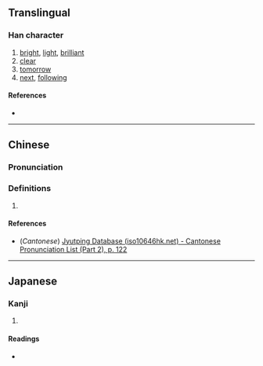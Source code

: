 {{character info/new}}
==Translingual==

===Han character===
{{Han char|rn=72|rad=日|as=04|sn=8|four=66000|canj=AA,XAA|ids=⿰日日}}

# [[bright]], [[light]], [[brilliant]]
# [[clear]]
# [[tomorrow]]
# [[next]], [[following]]

====References====
* {{Han ref|kx=0491.110|dkj=13804|dj=0852.170|hdz=21490.020|uh=660D|ud=26125|bh=CCCC|bd=52428}}

----

==Chinese==
{{zh-forms}}

===Pronunciation===
{{zh-pron
|m=xuān
|c=hyun1
|mc=
|oc=
|ma=
|cat=a,n
}}

===Definitions===
{{zh-hanzi}}

# {{rfdef|lang=zh}}

====References====
* (''Cantonese'') [http://www.iso10646hk.net/jp/document/download.jsp Jyutping Database (iso10646hk.net) - Cantonese Pronunciation List (Part 2), p. 122]

----

==Japanese==

===Kanji===
{{ja-kanji|grade=|rs=日04}}

# {{defn|lang=ja|sort=日04}}

====Readings====
* {{ja-readings|on=[[けん]] (ken), [[かん]] (kan)|kun=[[あきらか]] (akiraka)}}